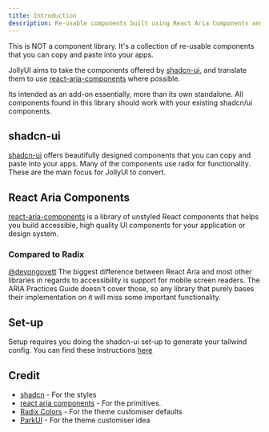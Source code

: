 ```yaml
---
title: Introduction
description: Re-usable components built using React Aria Components and Tailwind CSS.
---
```


This is NOT a component library. It's a collection of re-usable components that you can copy and paste into your apps.

JollyUI aims to take the components offered by [shadcn-ui](https://ui.shadcn.com/), and translate them to use [react-aria-components](https://react-spectrum.adobe.com/react-aria/react-aria-components.html) where possible.

Its intended as an add-on essentially, more than its own standalone. All components found in this library should work with your existing shadcn/ui components.

## shadcn-ui

[shadcn-ui](https://ui.shadcn.com/) offers beautifully designed components that you can copy and paste into your apps. Many of the components use radix for functionality. These are the main focus for JollyUI to convert.

## React Aria Components

[react-aria-components](https://react-spectrum.adobe.com/react-aria/react-aria-components.html) is a library of unstyled React components that helps you build accessible, high quality UI components for your application or design system.

### Compared to Radix

[@devongovett](https://twitter.com/devongovett/status/1738973926682673347) The biggest difference between React Aria and most other libraries in regards to accessibility is support for mobile screen readers. The ARIA Practices Guide doesn't cover those, so any library that purely bases their implementation on it will miss some important functionality.

## Set-up

Setup requires you doing the shadcn-ui set-up to generate your tailwind config. You can find these instructions [here](https://ui.shadcn.com/docs/installation)

## Credit

- [shadcn](https://ui.shadcn.com) - For the styles
- [react aria components](https://react-spectrum.adobe.com/react-aria/react-aria-components.html) - For the primitives.
- [Radix Colors](https://www.radix-ui.com/colors) - For the theme customiser defaults
- [ParkUI](https://park-ui.com/) - For the theme customiser idea
